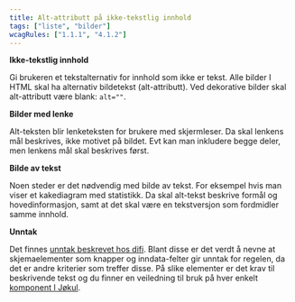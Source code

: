 ```yaml
---
title: Alt-attributt på ikke-tekstlig innhold
tags: ["liste", "bilder"]
wcagRules: ["1.1.1", "4.1.2"]
---
```


**Ikke-tekstlig innhold**

Gi brukeren et tekstalternativ for innhold som ikke er tekst. Alle bilder I HTML skal ha alternativ bildetekst (alt-attributt).
Ved dekorative bilder skal alt-attributt være blank: `alt=""`.

**Bilder med lenke**

Alt-teksten blir lenketeksten for brukere med skjermleser. Da skal lenkens mål beskrives, ikke motivet på bildet. Evt kan man inkludere begge deler, men lenkens mål skal beskrives først.

**Bilde av tekst**

Noen steder er det nødvendig med bilde av tekst. For eksempel hvis man viser et kakediagram med statistikk. Da skal alt-tekst beskrive formål og hovedinformasjon, samt at det skal være en tekstversjon som fordmidler samme innhold.

**Unntak**

Det finnes [unntak beskrevet hos difi](https://uu.difi.no/krav-og-regelverk/wcag-20-standarden/111-ikke-tekstlig-innhold-niva). Blant disse er det verdt å nevne at skjemaelementer som knapper og inndata-felter gir unntak for regelen, da det er andre kriterier som treffer disse. På slike elementer er det krav til beskrivende tekst og du finner en veiledning til bruk på hver enkelt [komponent I Jøkul](https://jokul.fremtind.no/komponenter/textinput).
